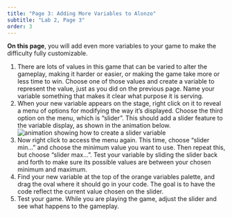 ```yaml
---
title: "Page 3: Adding More Variables to Alonzo"
subtitle: "Lab 2, Page 3"
order: 3
---
```


```{=html}
<script type="text/javascript" src="/utilities/gifffer.min.js"></script>
```
```{=html}
<script type="text/javascript">window.onload = function() {Gifffer();}</script>
```
<link rel="stylesheet" type="text/css" href="/css/bjc-gifffer.css">

::: learn
<p><strong>On this page</strong>, you will add even more variables to your game to make the difficulty fully customizable. </p>
:::

::: {#first .forYouToDo}
<ol>
<li>There are lots of values in this game that can be varied to alter the gameplay, making it harder or easier, or making the game take more or less time to win. Choose one of those values and create a variable to represent the value, just as you did on the previous page. Name your variable something that makes it clear what purpose it is serving.</li>
<li>When your new variable appears on the stage, right click on it to reveal a menu of options for modifying the way it's displayed. Choose the third option on the menu, which is "slider". This should add a slider feature to the variable display, as shown in the animation below.</br><img title="animation showing how to create a slider variable" alt="animation showing how to create a slider variable" class="indent" data-gifffer="/img/lab-2/slider.gif"/> </li>
<li>Now right click to access the menu again. This time, choose "slider min..." and choose the minimum value you want to use. Then repeat this, but choose "slider max...". Test your variable by sliding the slider back and forth to make sure its possible values are between your chosen minimum and maximum. </li>
<li>Find your new variable at the top of the orange variables palette, and drag the oval where it should go in your code. The goal is to have the code reflect the current value chosen on the slider.</li>
<li>Test your game. While you are playing the game, adjust the slider and see what happens to the gameplay. </li>
</ol>
:::